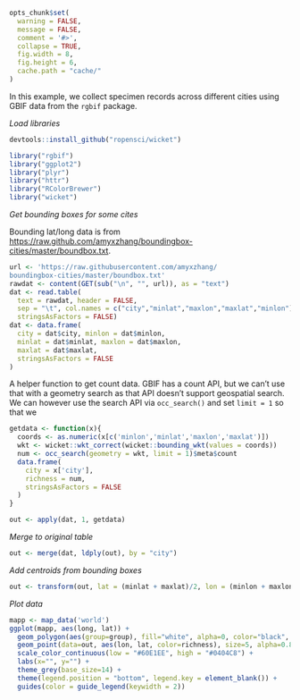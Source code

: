 ```r
opts_chunk$set(
  warning = FALSE,
  message = FALSE,
  comment = '#>',
  collapse = TRUE,
  fig.width = 8,
  fig.height = 6,
  cache.path = "cache/"
)
```

In this example, we collect specimen records across different cities using GBIF data from the `rgbif` package.

_Load libraries_

```r
devtools::install_github("ropensci/wicket")
```

```r
library("rgbif")
library("ggplot2")
library("plyr")
library("httr")
library("RColorBrewer")
library("wicket")
```

_Get bounding boxes for some cites_

Bounding lat/long data is from <https://raw.github.com/amyxzhang/boundingbox-cities/master/boundbox.txt>.

```r
url <- 'https://raw.githubusercontent.com/amyxzhang/
boundingbox-cities/master/boundbox.txt'
rawdat <- content(GET(sub("\n", "", url)), as = "text")
dat <- read.table(
  text = rawdat, header = FALSE,
  sep = "\t", col.names = c("city","minlat","maxlon","maxlat","minlon"),
  stringsAsFactors = FALSE)
dat <- data.frame(
  city = dat$city, minlon = dat$minlon,
  minlat = dat$minlat, maxlon = dat$maxlon,
  maxlat = dat$maxlat,
  stringsAsFactors = FALSE
)
```

A helper function to get count data. GBIF has a count API, but we can't use
that with a geometry search as that API doesn't support geospatial search.
We can however use the search API via `occ_search()` and set `limit = 1` so
that we

```r
getdata <- function(x){
  coords <- as.numeric(x[c('minlon','minlat','maxlon','maxlat')])
  wkt <- wicket::wkt_correct(wicket::bounding_wkt(values = coords))
  num <- occ_search(geometry = wkt, limit = 1)$meta$count
  data.frame(
    city = x['city'],
    richness = num,
    stringsAsFactors = FALSE
  )
}
```

```r
out <- apply(dat, 1, getdata)
```

_Merge to original table_

```r
out <- merge(dat, ldply(out), by = "city")
```

_Add centroids from bounding boxes_

```r
out <- transform(out, lat = (minlat + maxlat)/2, lon = (minlon + maxlon)/2)
```

_Plot data_

```r
mapp <- map_data('world')
ggplot(mapp, aes(long, lat)) +
  geom_polygon(aes(group=group), fill="white", alpha=0, color="black", size=0.4) +
  geom_point(data=out, aes(lon, lat, color=richness), size=5, alpha=0.8) +
  scale_color_continuous(low = "#60E1EE", high = "#0404C8") +
  labs(x="", y="") +
  theme_grey(base_size=14) +
  theme(legend.position = "bottom", legend.key = element_blank()) +
  guides(color = guide_legend(keywidth = 2))
```
